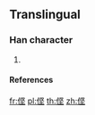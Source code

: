 {{character info/new}}
==Translingual==

===Han character===
{{Han char|rn=9|rad=人|as=07|sn=9|four=|canj=OLEG|ids=⿰亻坚}}

# {{defn|Han|sort=人07}}

====References====
{{Han ref|kx=0106.041|uh=3460|ud=13408}}

[[fr:㑠]]
[[pl:㑠]]
[[th:㑠]]
[[zh:㑠]]
